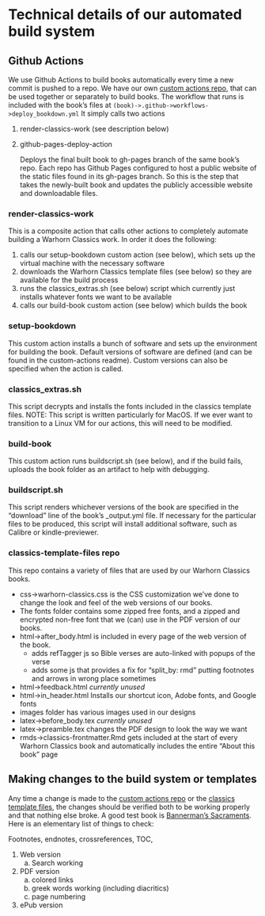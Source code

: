# Technical details of our automated build system

## Github Actions

We use Github Actions to build books automatically every time a new commit is pushed to a repo. We have our own [custom actions repo](https://github.com/warhornmedia/custom-actions), that can be used together or separately to build books. The workflow that runs is included with the book's files at `(book)->.github->workflows->deploy_bookdown.yml` It simply calls two actions

1. render-classics-work 
	(see description below)	
2. github-pages-deploy-action
    
    Deploys the final built book to gh-pages branch of the same book's repo. Each repo has Github Pages configured to host a public website of the static files found in its gh-pages branch. So this is the step that takes the newly-built book and updates the publicly accessible website and downloadable files. 

### render-classics-work
	
This is a composite action that calls other actions to completely automate building a Warhorn Classics work. In order it does the following:

1. calls our setup-bookdown custom action (see below), which sets up the virtual machine with the necessary software
2. downloads the Warhorn Classics template files (see below) so they are available for the build process
3. runs the classics_extras.sh (see below) script which currently just installs whatever fonts we want to be available
4. calls our build-book custom action (see below) which builds the book

### setup-bookdown

This custom action installs a bunch of software and sets up the environment for building the book. Default versions of software are defined (and can be found in the custom-actions readme). Custom versions can also be specified when the action is called. 

### classics_extras.sh

This script decrypts and installs the fonts included in the classics template files. NOTE: This script is written particularly for MacOS. If we ever want to transition to a Linux VM for our actions, this will need to be modified. 

### build-book 

This custom action runs buildscript.sh (see below), and if the build fails, uploads the book folder as an artifact to help with debugging. 

### buildscript.sh

This script renders whichever versions of the book are specified in the "download" line of the book's _output.yml file. If necessary for the particular files to be produced, this script will install additional software, such as Calibre or kindle-previewer. 

### classics-template-files repo

This repo contains a variety of files that are used by our Warhorn Classics books. 

- css->warhorn-classics.css is the CSS customization we've done to change the look and feel of the web versions of our books. 
- The fonts folder contains some zipped free fonts, and a zipped and encrypted non-free font that we (can) use in the PDF version of our books.
- html->after_body.html is included in every page of the web version of the book. 
	- adds refTagger js so Bible verses are auto-linked with popups of the verse
	- adds some js that provides a fix for "split_by: rmd" putting footnotes and arrows in wrong place sometimes
- html->feedback.html *currently unused*
- html->in_header.html Installs our shortcut icon, Adobe fonts, and Google fonts 
- images folder has various images used in our designs
- latex->before_body.tex *currently unused*
- latex->preamble.tex changes the PDF design to look the way we want
- rmds->classics-frontmatter.Rmd gets included at the start of every Warhorn Classics book and automatically includes the entire "About this book" page


## Making changes to the build system or templates

Any time a change is made to the [custom actions repo](https://github.com/warhornmedia/custom-actions) or the [classics template files](https://github.com/warhornmedia/classics-template-files), the changes should be verified both to be working properly and that nothing else broke. A good test book is [Bannerman's Sacraments](https://github.com/warhornmedia/bannerman-sacraments). Here is an elementary list of things to check: 

Footnotes, endnotes, crossreferences, TOC, 


1. Web version 
	a. Search working
2. PDF version 
	a. colored links
	b. greek words working (including diacritics)
	c. page numbering
3. ePub version 